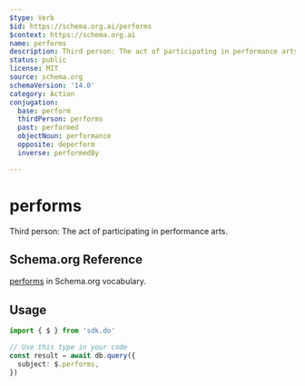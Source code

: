 ```yaml
---
$type: Verb
$id: https://schema.org.ai/performs
$context: https://schema.org.ai
name: performs
description: Third person: The act of participating in performance arts.
status: public
license: MIT
source: schema.org
schemaVersion: '14.0'
category: Action
conjugation:
  base: perform
  thirdPerson: performs
  past: performed
  objectNoun: performance
  opposite: deperform
  inverse: performedBy

---
```


# performs

Third person: The act of participating in performance arts.

## Schema.org Reference

[performs](https://schema.org/PerformAction) in Schema.org vocabulary.

## Usage

```typescript
import { $ } from 'sdk.do'

// Use this type in your code
const result = await db.query({
  subject: $.performs,
})
```
